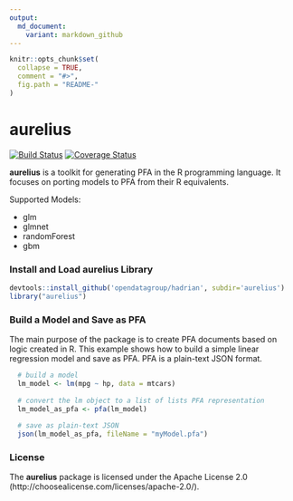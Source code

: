 ```yaml
---
output:
  md_document:
    variant: markdown_github
---
```


<!-- README.md is generated from README.Rmd. Please edit that file -->

```r
knitr::opts_chunk$set(
  collapse = TRUE,
  comment = "#>",
  fig.path = "README-"
)
```

# aurelius

[![Build Status](https://travis-ci.org/opendatagroup/hadrian/hadrian.png?branch=master)](https://travis-ci.org/opendatagroup/hadrian) [![Coverage Status](https://img.shields.io/codecov/c/github/opendatagroup/hadrian/master.svg)](https://codecov.io/github/opendatagroup/hadrian?branch=master)

**aurelius** is a toolkit for generating PFA in the R programming language. It 
focuses on porting models to PFA from their R equivalents.

Supported Models:

  - glm
  - glmnet
  - randomForest
  - gbm
  
### Install and Load aurelius Library

```r

devtools::install_github('opendatagroup/hadrian', subdir='aurelius')
library("aurelius")

```

### Build a Model and Save as PFA

The main purpose of the package is to create PFA documents based on logic created 
in R. This example shows how to build a simple linear regression model and save 
as PFA. PFA is a plain-text JSON format.

```r

  # build a model
  lm_model <- lm(mpg ~ hp, data = mtcars)
  
  # convert the lm object to a list of lists PFA representation
  lm_model_as_pfa <- pfa(lm_model)
  
  # save as plain-text JSON
  json(lm_model_as_pfa, fileName = "myModel.pfa")

```

### License

The **aurelius** package is licensed under the Apache License 2.0 (http://choosealicense.com/licenses/apache-2.0/).  
